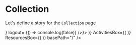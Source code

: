 
<Meta title="Pages|Collection" component={Collection}/>


# Collection
Let's define a story for the `Collection` page

<Preview>
  <Story name="Collection page">
    <WithSidebar SidebarBox={<Sidebar 
      status={Status.Loaded}
      communities={[{
        link: {
          url: "string",
          external: true,
        },
        name: "test",
        icon: "",
      }]}
      user={{
        icon:'https://pbs.twimg.com/profile_images/1161428802091802627/O49Ggs-7_400x400.jpg',
        name: '˗ˏˋ Doug Belshaw ˎˊ˗  🇪🇺 ☠️ ✊',
        id: "/test"
      }}
      isOpen= {false}
      Search={ <input />}
      logout= {() => console.log(false)}
    />}>
      <Collection 
        HeroCollectionBox={(<HeroCollection {...getHeroCollectionProps()} />)}
        ActivitiesBox={(<React.Fragment>
          <ActivityPreview {...activityPreviewProps} key="1" />
          <ActivityPreview {...activityPreviewProps} key="2" />
          <ActivityPreview {...activityPreviewProps} key="3" />
        </React.Fragment>)}
        ResourcesBox={(<React.Fragment>
          <ResourcePreview {...getResourcePreviewProps()} key="1"/>
          <ResourcePreview {...getResourcePreviewProps()} key="2"/>
          <ResourcePreview {...getResourcePreviewProps()} key="3"/>
        </React.Fragment>)}
        basePath="/"
      />
    </WithSidebar>
  </Story>
</Preview>


